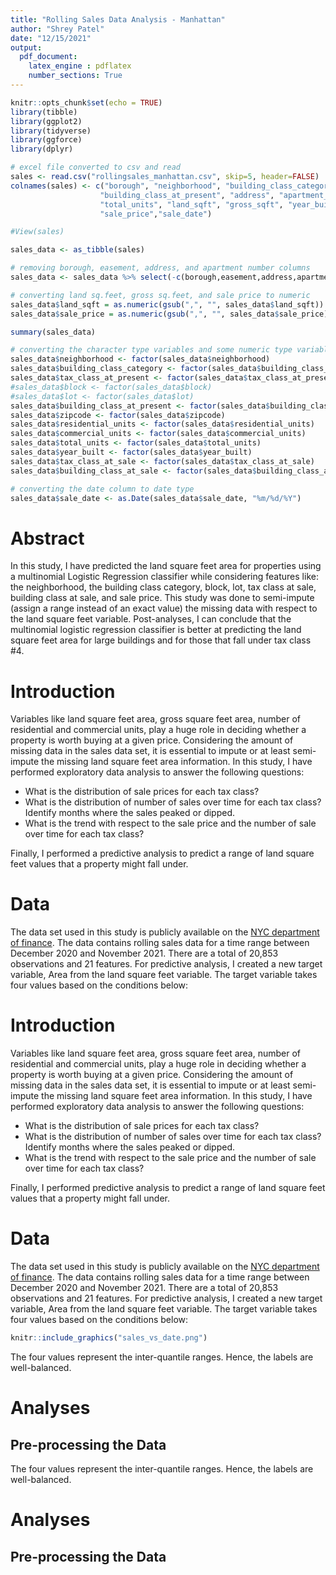 ---
title: "Rolling Sales Data Analysis - Manhattan"
author: "Shrey Patel"
date: "12/15/2021"
output:
  pdf_document:
    latex_engine : pdflatex
    number_sections: True
---

```{r setup, include=FALSE}
knitr::opts_chunk$set(echo = TRUE)
library(tibble)
library(ggplot2)
library(tidyverse)
library(ggforce)
library(dplyr)
```

```{r, include=FALSE}
# excel file converted to csv and read
sales <- read.csv("rollingsales_manhattan.csv", skip=5, header=FALSE)
colnames(sales) <- c("borough", "neighborhood", "building_class_category", "tax_class_at_present", "block", "lot", "easement", 
                    "building_class_at_present", "address", "apartment_number", "zipcode", "residential_units", "commercial_units", 
                    "total_units", "land_sqft", "gross_sqft", "year_built", "tax_class_at_sale", "building_class_at_sale",
                    "sale_price","sale_date")

#View(sales)

sales_data <- as_tibble(sales)

# removing borough, easement, address, and apartment number columns
sales_data <- sales_data %>% select(-c(borough,easement,address,apartment_number,gross_sqft))

# converting land sq.feet, gross sq.feet, and sale price to numeric 
sales_data$land_sqft = as.numeric(gsub(",", "", sales_data$land_sqft))
sales_data$sale_price = as.numeric(gsub(",", "", sales_data$sale_price))

summary(sales_data)

# converting the character type variables and some numeric type variables to factors
sales_data$neighborhood <- factor(sales_data$neighborhood)
sales_data$building_class_category <- factor(sales_data$building_class_category)
sales_data$tax_class_at_present <- factor(sales_data$tax_class_at_present)
#sales_data$block <- factor(sales_data$block)
#sales_data$lot <- factor(sales_data$lot)
sales_data$building_class_at_present <- factor(sales_data$building_class_at_present)
sales_data$zipcode <- factor(sales_data$zipcode)
sales_data$residential_units <- factor(sales_data$residential_units)
sales_data$commercial_units <- factor(sales_data$commercial_units)
sales_data$total_units <- factor(sales_data$total_units)
sales_data$year_built <- factor(sales_data$year_built)
sales_data$tax_class_at_sale <- factor(sales_data$tax_class_at_sale)
sales_data$building_class_at_sale <- factor(sales_data$building_class_at_sale)

# converting the date column to date type
sales_data$sale_date <- as.Date(sales_data$sale_date, "%m/%d/%Y")
```

# Abstract

In this study, I have predicted the land square feet area for properties using a multinomial Logistic Regression classifier while considering features like: the neighborhood, the building class category, block, lot, tax class at sale, building class at sale, and sale price. This study was done to semi-impute (assign a range instead of an exact value) the missing data with respect to the land square feet variable. Post-analyses, I can conclude that the multinomial logistic regression classifier is better at predicting the land square feet area for large buildings and for those that fall under tax class #4.

# Introduction

Variables like land square feet area, gross square feet area, number of residential and commercial units, play a huge role in deciding whether a property is worth buying at a given price. Considering the amount of missing data in the sales data set, it is essential to impute or at least semi-impute the missing land square feet area information. In this study, I have performed exploratory data analysis to answer the following questions:

- What is the distribution of sale prices for each tax class?
- What is the distribution of number of sales over time for each tax class? Identify months where the sales peaked or dipped.
- What is the trend with respect to the sale price and the number of sale over time for each tax class?

Finally, I performed a predictive analysis to predict a range of land square feet values that a property might fall under. 

# Data

The data set used in this study is publicly available on the [NYC department of finance](https://www1.nyc.gov/site/finance/taxes/property-rolling-sales-data.page). The data contains rolling sales data for a time range between December 2020 and November 2021. There are a total of 20,853 observations and 21 features. For predictive analysis, I created a new target variable, Area from the land square feet variable. The target variable takes four values based on the conditions below:

# Introduction

Variables like land square feet area, gross square feet area, number of residential and commercial units, play a huge role in deciding whether a property is worth buying at a given price. Considering the amount of missing data in the sales data set, it is essential to impute or at least semi-impute the missing land square feet area information. In this study, I have performed exploratory data analysis to answer the following questions:

- What is the distribution of sale prices for each tax class?
- What is the distribution of number of sales over time for each tax class? Identify months where the sales peaked or dipped.
- What is the trend with respect to the sale price and the number of sale over time for each tax class?

Finally, I performed predictive analysis to predict a range of land square feet values that a property might fall under. 

# Data

The data set used in this study is publicly available on the [NYC department of finance](https://www1.nyc.gov/site/finance/taxes/property-rolling-sales-data.page). The data contains rolling sales data for a time range between December 2020 and November 2021. There are a total of 20,853 observations and 21 features. For predictive analysis, I created a new target variable, Area from the land square feet variable. The target variable takes four values based on the conditions below:

```{r, echo=FALSE, out.width="200%", out.width= "25%", out.width= "25%", out.extra='style="float:right"'}
knitr::include_graphics("sales_vs_date.png")
```

The four values represent the inter-quantile ranges. Hence, the labels are well-balanced.

# Analyses

## Pre-processing the Data

The four values represent the inter-quantile ranges. Hence, the labels are well-balanced.

# Analyses

## Pre-processing the Data